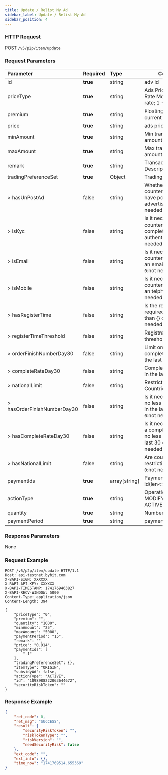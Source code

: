 ```yaml
---
title: Update / Relist My Ad
sidebar_label: Update / Relist My Ad
sidebar_position: 4
---
```


### HTTP Request
POST `/v5/p2p/item/update`

### Request Parameters
| Parameter | Required | Type | Comments|
|:----- |:-------|:-----|------ |
|id|**true**|string|adv id|
|priceType|**true**|string|Ads Pricing Exchange Rate Model. 0 - Fixed rate; 1 - Floating rate|
|premium|**true**|string|Floating ratio with current exchange rate|
|price|**true**|string|ads price|
|minAmount|**true**|string|Min transaction amount|
|maxAmount|**true**|string|Max transaction amount|
|remark|**true**|string|Transaction Description(max=900)|
|tradingPreferenceSet|**true**|Object|Trading Preferences|
|> hasUnPostAd|false|string|Whether the counterparty must not have posted any advertisements. `0`:not needed, `1`:need |
|> isKyc|false|string|Is it necessary for the counterparty to complete identity authentication? `0`:not needed, `1`:need |
|> isEmail|false|string|Is it necessary for the counterparty to bind an email address? `0`:not needed, `1`:need |
|> isMobile|false|string|Is it necessary for the counterparty to bind an telphone? `0`:not needed, `1`:need |
|> hasRegisterTime|false|string|Is the registration time required to be no less than {} days? `0`:not needed, `1`:need |
|> registerTimeThreshold|false|string|Registration time threshold(Unit: Day)|
|> orderFinishNumberDay30|false|string|Limit on number of completed orders in the last 30 days|
|> completeRateDay30|false|string|Completion rate limit in the last 30 days|
|> nationalLimit|false|string|Restricted KYC Countries;IOS 3 CODE|
|> hasOrderFinishNumberDay30|false|string|Is it necessary to have no less than {} orders in the last 30 days? `0`:not needed, `1`:need |
|> hasCompleteRateDay30|false|string|Is it necessary to have a completion rate of no less than {} in the last 30 days? `0`:not needed, `1`:need |
|> hasNationalLimit|false|string|Are country restrictions required? `0`:not needed, `1`:need |
|paymentIds|**true**|array[string]|Payment method type id(len<=5)|
|actionType|**true**|string|Operation Type: MODIFY modify adv; ACTIVE. reonline adv|
|quantity|**true**|string|Number of ads|
|paymentPeriod|**true**|string|payment duration|

### Response Parameters
None

### Request Example

```http
POST /v5/p2p/item/update HTTP/1.1
Host: api-testnet.bybit.com
X-BAPI-SIGN: XXXXXX
X-BAPI-API-KEY: XXXXXX
X-BAPI-TIMESTAMP: 1741769463827
X-BAPI-RECV-WINDOW: 5000
Content-Type: application/json
Content-Length: 394

{
    "priceType": "0",
    "premium": "",
    "quantity": "1000",
    "minAmount": "25",
    "maxAmount": "5000",
    "paymentPeriod": "15",
    "remark": "",
    "price": "0.914",
    "paymentIds": [
        "-1"
    ],
    "tradingPreferenceSet": {},
    "itemType": "ORIGIN",
    "subsidyAd": false,
    "actionType": "ACTIVE",
    "id": "1898988222063644672",
    "securityRiskToken": ""
}
```

### Response Example

```json
{
    "ret_code": 0,
    "ret_msg": "SUCCESS",
    "result": {
        "securityRiskToken": "",
        "riskTokenType": "",
        "riskVersion": "",
        "needSecurityRisk": false
    },
    "ext_code": "",
    "ext_info": {},
    "time_now": "1741769514.655369"
}
```
